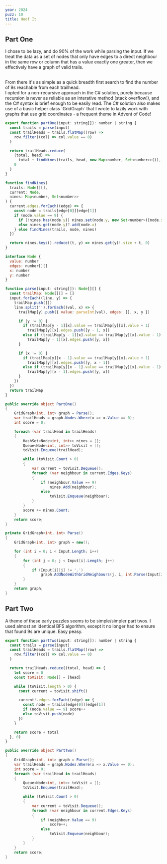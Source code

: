 ```yaml
---
year: 2024
puzz: 10
title: Hoof It
---
```


## Part One

I chose to be lazy, and do 90% of the work while parsing the input. If we treat the data as a set of nodes that only have edges to a direct neighbour in the same row or column that has a value exactly one greater, then we effectively have a graph of valid trails.

<br/>
From there it's as simple as a quick breadth first search to find the number of 9s reachable from each trailhead.
<br/>
I opted for a non-recursive approach in the C# solution, purely because recursion is never as reliable as an interative method (stack overflow!), and the C# syntax is brief enough to be easily read. The C# solution also makes use of a basic helper class `GridGraph<Tvalue, TedgeValue>` that I wrote to lazily work with graphs that use grid coordinates - a frequent theme in Advent of Code!

<CodeBox boxname="one" names="typescript|C#">

```js
export function partOne(input: string[]): number | string {
  const trails = parse(input)
  const trailHeads = trails.flatMap((row) =>
    row.filter((col) => col.value == 0)
  )

  return trailHeads.reduce(
    (total, head) =>
      total + findNines(trails, head, new Map<number, Set<number>>()),
    0
  )
}

function findNines(
  trails: Node[][],
  current: Node,
  nines: Map<number, Set<number>>
) {
  current.edges.forEach((edge) => {
    const node = trails[edge[0]][edge[1]]
    if (node.value == 9) {
      if (!nines.has(node.y)) nines.set(node.y, new Set<number>([node.x]))
      else nines.get(node.y)?.add(node.x)
    } else findNines(trails, node, nines)
  })

  return nines.keys().reduce((t, y) => nines.get(y)!.size + t, 0)
}

interface Node {
  value: number
  edges: number[][]
  x: number
  y: number
}

function parse(input: string[]): Node[][] {
  const trailMap: Node[][] = []
  input.forEach((line, y) => {
    trailMap.push([])
    line.split('').forEach((val, x) => {
      trailMap[y].push({ value: parseInt(val), edges: [], x, y })

      if (y != 0) {
        if (trailMap[y - 1][x].value == trailMap[y][x].value + 1)
          trailMap[y][x].edges.push([y - 1, x])
        else if (trailMap[y - 1][x].value == trailMap[y][x].value - 1)
          trailMap[y - 1][x].edges.push([y, x])
      }

      if (x != 0) {
        if (trailMap[y][x - 1].value == trailMap[y][x].value + 1)
          trailMap[y][x].edges.push([y, x - 1])
        else if (trailMap[y][x - 1].value == trailMap[y][x].value - 1)
          trailMap[y][x - 1].edges.push([y, x])
      }
    })
  })
  return trailMap
}
```

```csharp
public override object PartOne()
{
    GridGraph<int, int> graph = Parse();
    var trailHeads = graph.Nodes.Where(x => x.Value == 0);
    int score = 0;

    foreach (var trailHead in trailHeads)
    {
        HashSet<Node<int, int>> nines = [];
        Queue<Node<int, int>> toVisit = [];
        toVisit.Enqueue(trailHead);

        while (toVisit.Count > 0)
        {
            var current = toVisit.Dequeue();
            foreach (var neighbour in current.Edges.Keys)
            {
                if (neighbour.Value == 9)
                    nines.Add(neighbour);
                else
                    toVisit.Enqueue(neighbour);
            }
        }
        score += nines.Count;
    }
    return score;
}

private GridGraph<int, int> Parse()
{
    GridGraph<int, int> graph = new();

    for (int i = 0; i < Input.Length; i++)
    {
        for (int j = 0; j < Input[i].Length; j++)
        {
            if (Input[i][j] != '.')
                graph.AddNodeWithGridNeighbours(j, i, int.Parse(Input[i][j].ToString()), true, (x, y) => x.Value == y.Value - 1);
        }
    }
    return graph;
}
```

</CodeBox>

## Part Two

A theme of these early puzzles seems to be simple/simpler part twos. I used almost an identical BFS algorithm, except it no longer had to ensure that found 9s are unique. Easy peasy.

<CodeBox boxname="two" names="typescript|C#">

```js
export function partTwo(input: string[]): number | string {
  const trails = parse(input)
  const trailHeads = trails.flatMap((row) =>
    row.filter((col) => col.value == 0)
  )

  return trailHeads.reduce((total, head) => {
    let score = 0
    const toVisit: Node[] = [head]

    while (toVisit.length > 0) {
      const current = toVisit.shift()

      current!.edges.forEach((edge) => {
        const node = trails[edge[0]][edge[1]]
        if (node.value == 9) score++
        else toVisit.push(node)
      })
    }

    return score + total
  }, 0)
}

```

```csharp
public override object PartTwo()
{
    GridGraph<int, int> graph = Parse();
    var trailHeads = graph.Nodes.Where(x => x.Value == 0);
    int score = 0;
    foreach (var trailHead in trailHeads)
    {
        Queue<Node<int, int>> toVisit = [];
        toVisit.Enqueue(trailHead);

        while (toVisit.Count > 0)
        {
            var current = toVisit.Dequeue();
            foreach (var neighbour in current.Edges.Keys)
            {
                if (neighbour.Value == 9)
                    score++;
                else
                    toVisit.Enqueue(neighbour);
            }
        }
    }
    return score;
}
```

</CodeBox>
